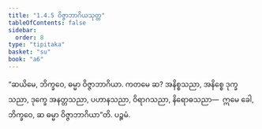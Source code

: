 ```yaml
---
title: "1.4.5 ဝိဇ္ဇာဘာဂိယသုတ္တ"
tableOfContents: false
sidebar:
  order: 8
type: "tipitaka"
basket: "su"
book: "a6"
---
```



<DynamicBreadcrumb />

<Division number="35" book="a6">

<Paragraph number="237" book="a6">
“ဆယိမေ, ဘိက္ခဝေ, ဓမ္မာ ဝိဇ္ဇာဘာဂိယာ. ကတမေ ဆ? အနိစ္စသညာ, အနိစ္စေ ဒုက္ခသညာ, ဒုက္ခေ အနတ္တသညာ, ပဟာနသညာ, ဝိရာဂသညာ, နိရောဓသညာ—  ဣမေ ခေါ, ဘိက္ခဝေ, ဆ ဓမ္မာ ဝိဇ္ဇာဘာဂိယာ”တိ.

</Paragraph>
</Division>

<Paragraph number="238" type="center" book="a6">
ပဉ္စမံ.
</Paragraph>
